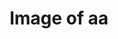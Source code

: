---
title: Image of aa
image: imgs/300x500.png
imagealt: event
description: This is just a test post
filter: ['event']
---